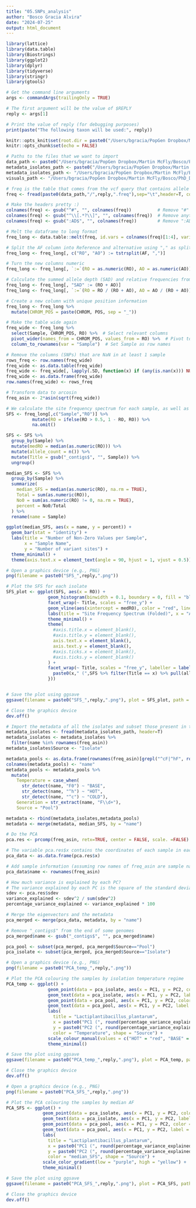 ```yaml
---
title: "05.SNPs_analysis"
author: "Bosco Gracia Alvira"
date: "2024-07-25"
output: html_document
---
```


```r
library(lattice)
library(data.table)
library(Biostrings)
library(ggplot2)
library(dplyr)
library(tidyverse)
library(stringr)
library(gtools)

```

```r

# Get the command line arguments
args <- commandArgs(trailingOnly = TRUE)

# The first argument will be the value of $REPLY
reply <- args[1]

# Print the value of reply (for debugging purposes)
print(paste("The following taxon will be used:", reply))

knitr::opts_knit$set(root.dir = paste0("/Users/bgracia/PopGen Dropbox/Martin McFly/Bosco/PhD_Dropbox/Ancestral_microbiome/data/",reply,"/SNPs_analysis"))
knitr::opts_chunk$set(echo = FALSE)

```


```r

# Paths to the files that we want to import
data_path <- paste0("/Users/bgracia/PopGen Dropbox/Martin McFly/Bosco/PhD_Dropbox/Ancestral_microbiome/data/",reply,"/SNPs_analysis")
metadata_isolates_path <- paste0("/Users/bgracia/PopGen Dropbox/Martin McFly/Bosco/PhD_Dropbox/Microbiome_pangenomic_analysis/data/",reply,"/Anvio_pangen/Anvio_misc.tsv")
metadata_isolates_path <- "/Users/bgracia/PopGen Dropbox/Martin McFly/Bosco/PhD_Dropbox/Microbiome_pangenomic_analysis/data/Anvio_misc.tsv"
visuals_path <- "/Users/bgracia/PopGen Dropbox/Martin McFly/Bosco/PhD_Dropbox/Ancestral_microbiome/visuals"

# freq is the table that comes from the vcf query that contains allele frequencies for each sample
freq <- fread(paste0(data_path,"/",reply,".freq"),sep="\t",header=T, colClasses = "character")

# Make the headers pretty :)
colnames(freq) <- gsub("^#", "", colnames(freq))          # Remove "#"
colnames(freq) <- gsub("^\\[.*?\\]", "", colnames(freq))  # Remove anything between brackets
colnames(freq) <- gsub(":AD$", "", colnames(freq))        # Remove ":AD"

```


```r

# Melt the dataframe to long format
freq_long <- data.table::melt(freq, id.vars = colnames(freq)[1:4], variable.name = "Sample", value.name = "AF")

# Split the AF column into Reference and alternative using "," as splitting element
freq_long <- freq_long[, c("RO", "AO") := tstrsplit(AF, ",")]

# Turn the new columns numeric
freq_long <- freq_long[, `:=`(RO = as.numeric(RO), AO = as.numeric(AO))]

# Calculate the summed allele depth (SAD) and relative frequencies from absolute number of counts
freq_long <- freq_long[, "SAD" := (RO + AO)]
freq_long <- freq_long[, `:=`(RO = RO / (RO + AO), AO = AO / (RO + AO))]

# Create a new column with unique position information
freq_long <- freq_long %>%
  mutate(CHROM_POS = paste(CHROM, POS, sep = "_"))

# Make the table wide again
freq_wide <- freq_long %>%
  select(Sample, CHROM_POS, RO) %>%  # Select relevant columns
  pivot_wider(names_from = CHROM_POS, values_from = RO) %>%  # Pivot to wide format
  column_to_rownames(var = "Sample")  # Set Sample as row names

# Remove the columns (SNPs) that are NaN in at least 1 sample
rows_freq <- row.names(freq_wide)
freq_wide <- as.data.table(freq_wide)
freq_wide <- freq_wide[, lapply(.SD, function(x) if (any(is.nan(x))) NULL else x), .SDcols = names(freq_wide)]
freq_wide <- as.data.frame(freq_wide)
row.names(freq_wide) <- rows_freq

# Transform data to arcosin
freq_asin <- 2*asin(sqrt(freq_wide))

```

```r

# We calculate the site frequency spectrum for each sample, as well as the median allele frequency
SFS <- freq_long[,c("Sample","RO")] %>%
          mutate(RO = ifelse(RO > 0.5, 1 - RO, RO)) %>%
          na.omit()

SFS <- SFS %>%
  group_by(Sample) %>%
  mutate(medRO = median(as.numeric(RO))) %>%
  mutate(allele_count = n()) %>%
  mutate(Title = gsub("_contigs$", "", Sample)) %>%
  ungroup()

median_SFS <- SFS %>%
  group_by(Sample) %>%
  summarize(
    median_SFS = median(as.numeric(RO), na.rm = TRUE),
    Total = sum(as.numeric(RO)),
    No0 = sum(as.numeric(RO) != 0, na.rm = TRUE),
    percent = No0/Total
  ) %>%
  rename(name = Sample)

ggplot(median_SFS, aes(x = name, y = percent)) +
  geom_bar(stat = "identity") +
  labs(title = "Number of Non-Zero Values per Sample",
       x = "Sample Name",
       y = "Number of variant sites") +
  theme_minimal() +
  theme(axis.text.x = element_text(angle = 90, hjust = 1, vjust = 0.5))

# Open a graphics device (e.g., PNG)
png(filename = paste0("SFS_",reply,".png"))

# Plot the SFS for each isolate
SFS_plot <- ggplot(SFS, aes(x = RO)) +
                geom_histogram(binwidth = 0.1, boundary = 0, fill = "blue", color = "black") +
                facet_wrap(~ Title, scales = "free_y") +
                geom_vline(aes(xintercept = medRO), color = "red", linetype = "dashed") +
                labs(title = "Site Frequency Spectrum (Folded)", x = "Allele Frequency (0-0.5)", y = "Count") +
                theme_minimal() +
                theme(
                  #axis.title.x = element_blank(),
                  #axis.title.y = element_blank(),
                  axis.text.x = element_blank(),
                  axis.text.y = element_blank(),
                  #axis.ticks.x = element_blank(),
                  #axis.ticks.y = element_blank()
                ) +
                facet_wrap(~ Title, scales = "free_y", labeller = labeller(Title = function(x) {
                  paste0(x," (",SFS %>% filter(Title == x) %>% pull(allele_count) %>% unique(),")")
                }))


# Save the plot using ggsave
ggsave(filename = paste0("SFS_",reply,".png"), plot = SFS_plot, path = visuals_path, width = 8, height = 6, dpi = 300)

# Close the graphics device
dev.off()

```


```r

# Import the metadata of all the isolates and subset those present in the PCA
metadata_isolates <- fread(metadata_isolates_path, header=T)
metadata_isolates <- metadata_isolates %>%
  filter(name %in% rownames(freq_asin))
metadata_isolates$Source <- "Isolate"

metadata_pools <- as.data.frame(rownames(freq_asin)[grepl("^cF|^hF", rownames(freq_asin))])
colnames(metadata_pools) <- "name"
metadata_pools <- metadata_pools %>%
  mutate(
    Temperature = case_when(
      str_detect(name, "F0") ~ "BASE",
      str_detect(name, "^h") ~ "HOT",
      str_detect(name, "^c") ~ "COLD"),
    Generation = str_extract(name, "F\\d+"),
    Source = "Pool")

metadata <- rbind(metadata_isolates,metadata_pools)
metadata <- merge(metadata, median_SFS, by = "name")

```


```r

# Do the PCA 
pca.res <- prcomp(freq_asin, retx=TRUE, center = FALSE, scale. =FALSE)

# The variable pca.res$x contains the coordinates of each sample in each PC
pca_data <- as.data.frame(pca.res$x)

# Add sample information (assuming row names of freq_asin are sample names)
pca_data$name <- rownames(freq_asin)

# How much variance is explained by each PC? 
# The variance explained by each PC is the square of the standard deviations divided by the total variance.
sdev <- pca.res$sdev
variance_explained <- sdev^2 / sum(sdev^2)
percentage_variance_explained <- variance_explained * 100

```


```r

# Merge the eigenvectors and the metadata
pca_merged <- merge(pca_data, metadata, by = "name")

# Remove "_contigs$" from the end of some genomes
pca_merged$name <- gsub("_contigs$", "", pca_merged$name)

pca_pool <- subset(pca_merged, pca_merged$Source=="Pool")
pca_isolate <- subset(pca_merged, pca_merged$Source=="Isolate")

# Open a graphics device (e.g., PNG)
png(filename = paste0("PCA_temp_",reply,".png"))

# Plot the PCA colouring the samples by isolation temperature regime
PCA_temp <- ggplot() +
                geom_point(data = pca_isolate, aes(x = PC1, y = PC2, color = Temperature, shape = Source), size = 1, alpha = 0.4) +
                geom_text(data = pca_isolate, aes(x = PC1, y = PC2, label = name, color = Temperature), size = 1.5, hjust = -0.5) +
                geom_point(data = pca_pool, aes(x = PC1, y = PC2, color = Temperature, shape = Source), size = 2) +
                geom_text(data = pca_pool, aes(x = PC1, y = PC2, label = name, color = Temperature), size = 1.5, hjust = -0.5) +
                labs(
                  title = "Lactiplantibacillus_plantarum",
                  x = paste0("PC1 (", round(percentage_variance_explained[1], 2), "% variance)"),
                  y = paste0("PC2 (", round(percentage_variance_explained[2], 2), "% variance)"),
                  color = "Temperature", shape = "Source") +
                scale_colour_manual(values = c("HOT" = "red", "BASE" = "grey", "COLD" = "lightblue", "COLD-CONSTANT" = "blue")) +
                theme_minimal()

# Save the plot using ggsave
ggsave(filename = paste0("PCA_temp_",reply,".png"), plot = PCA_temp, path = visuals_path, width = 6, height = 4, dpi = 300)

# Close the graphics device
dev.off()

# Open a graphics device (e.g., PNG)
png(filename = paste0("PCA_SFS_",reply,".png"))

# Plot the PCA colouring the samples by median AF
PCA_SFS <- ggplot() +
              geom_point(data = pca_isolate, aes(x = PC1, y = PC2, color = median_SFS, shape = Source), size = 1, alpha = 0.4) +
              geom_text(data = pca_isolate, aes(x = PC1, y = PC2, label = name, color = median_SFS), size = 1.5, hjust = -0.5) +
              geom_point(data = pca_pool, aes(x = PC1, y = PC2, color = median_SFS, shape = Source), size = 2) +
              geom_text(data = pca_pool, aes(x = PC1, y = PC2, label = name, color = median_SFS), size = 1.5, hjust = -0.5) +
              labs(
                title = "Lactiplantibacillus_plantarum",
                x = paste0("PC1 (", round(percentage_variance_explained[1], 2), "% variance)"),
                y = paste0("PC2 (", round(percentage_variance_explained[2], 2), "% variance)"),
                color = "median_SFS", shape = "Source") +
              scale_color_gradient(low = "purple", high = "yellow") +
              theme_minimal()

# Save the plot using ggsave
ggsave(filename = paste0("PCA_SFS_",reply,".png"), plot = PCA_SFS, path = visuals_path, width = 6, height = 4, dpi = 300)

# Close the graphics device
dev.off()

```

